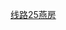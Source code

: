 {{鐵道路線 | lua=1
 | 模板名稱 = 北京地铁燕房线
 | 名稱 = [[北京地铁燕房线]]
 | 代表色 = {{北京地铁颜色|燕}}
 | Logo = 
 | 铁道系统 = 北京地铁
 | 車站列表 = blstart ~ 燕山 ~ 房山城关 ~ blline ~ style=font-style:italic ~ 周口店镇 ~ 顾册 ~ 老城区 ~ style= ~ blend ~ 饶乐府 ~ 马各庄 ~ 大石河东 ~ 星城 ~ 阎村 ~ 紫草坞 ~ 阎村东
}}<noinclude>
[[Category:北京地鐵模板|线路25燕房]]
</noinclude>